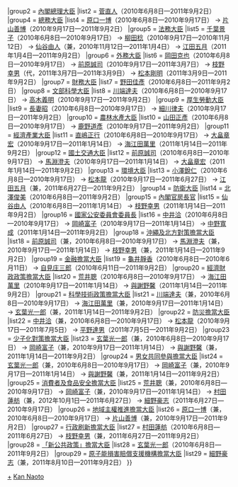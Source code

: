{{Navbox
|name = 菅直人內閣
|title = [[菅直人內閣]]
|state = {{{state|collapsed}}}
|list1 = {{#ifeq:{{{1}}}|nocat||
{{Navbox with columns|child
|fullwidth = true
|colstyle = text-align: center; vertical-align: middle;
|oddcolstyle = background: #e9e9e9;
|evencolstyle = background: #f9f9f9;
|col1width = 20%
|col2width = 60%
|col3width = 20%
|col1 = [[鳩山由紀夫內閣]]<br /><small>（[[:Template:鳩山由紀夫內閣|模板]]）</small>
|col2 = '''[[菅直人內閣 (第一次改造)|第一次改造內閣]]''' - '''[[菅直人內閣 (第二次改造)|第二次改造內閣]]'''<br />（2010年6月8日—2011年9月2日）
|col3 = [[野田內閣]]<br /><small>（[[:Template:野田內閣|模板]]）</small>
}}
}}
|group2  = [[內閣總理大臣]]
|list2   = [[菅直人]]（2010年6月8日—2011年9月2日）
|group4  = [[總務大臣]]
|list4   = [[原口一博]]（2010年6月8日—2010年9月17日） → [[片山善博]]（2010年9月17日—2011年9月2日）
|group5  = [[法務大臣]]
|list5   = [[千葉景子]]（2010年6月8日—2010年9月17日） → [[柳田稔]]（2010年9月17日—2010年11月12日） → [[仙谷由人]]（兼，2010年11月12日—2011年1月4日） → [[江田五月]]（2011年1月4日—2011年9月2日）
|group6  = [[外務大臣 (日本)|外務大臣]]
|list6   = [[岡田克也]]（2010年6月8日—2010年9月17日） → [[前原誠司]]（2010年9月17日—2011年3月7日） → [[枝野幸男]]（代，2011年3月7日—2011年3月9日） → [[松本剛明]]（2011年3月9日—2011年9月2日）
|group7  = [[財務大臣]]
|list7   = [[野田佳彥]]（2010年6月8日—2011年9月2日）
|group8  = [[文部科學大臣]]
|list8   = [[川端達夫]]（2010年6月8日—2010年9月17日） → [[高木義明]]（2010年9月17日—2011年9月2日）
|group9  = [[厚生勞動大臣]]
|list9   = [[長妻昭]]（2010年6月8日—2010年9月17日） → [[細川律夫]]（2010年9月17日—2011年9月2日）
|group10  = [[農林水產大臣]]
|list10   = [[山田正彥]]（2010年6月8日—2010年9月17日） → [[鹿野道彥]]（2010年9月17日—2011年9月2日）
|group11  = [[經濟產業大臣]]
|list11   = [[直嶋正行]]（2010年6月8日—2010年9月17日） → [[大畠章宏]]（2010年9月17日—2011年1月14日） → [[海江田萬里]]（2011年1月14日—2011年9月2日）
|group12  = [[國土交通大臣]]
|list12   = [[前原誠司]]（2010年6月8日—2010年9月17日） → [[馬淵澄夫]]（2010年9月17日—2011年1月14日） → [[大畠章宏]]（2011年1月14日—2011年9月2日）
|group13  = [[環境大臣]]
|list13   = [[小澤銳仁]]（2010年6月8日—2010年9月17日） → [[松本龍]]（2010年9月17日—2011年6月27日） → [[江田五月]]（兼，2011年6月27日—2011年9月2日）
|group14 = [[防衛大臣]]
|list14  = [[北澤俊美]]（2010年6月8日—2011年9月2日）
|group15 = [[內閣官房長官]]
|list15  = [[仙谷由人]]（2010年6月8日—2011年1月14日） → [[枝野幸男]]（2011年1月14日—2011年9月2日）
|group16 = [[國家公安委員會委員長]]
|list16  = [[中井洽]]（2010年6月8日—2010年9月17日） → [[岡崎富子]]（2010年9月17日—2011年1月14日） → [[中野寬成]]（2011年1月14日—2011年9月2日）
|group18  = [[內閣府特命擔當大臣（沖繩及北方對策擔當）|沖繩及北方對策擔當大臣]]
|list18   = [[前原誠司]]（兼，2010年6月8日—2010年9月17日） → [[馬淵澄夫]]（兼，2010年9月17日—2011年1月14日） → [[枝野幸男]]（兼，2011年1月14日—2011年9月2日）
|group19  = [[內閣府特命擔當大臣（金融擔當）|金融擔當大臣]]
|list19   = [[龜井靜香]]（2010年6月8日—2010年6月11日） → [[自見庄三郎]]（2010年6月11日—2011年9月2日）
|group20  = [[內閣府特命擔當大臣（經濟財政政策擔當）|經濟財政政策擔當大臣]]
|list20   = [[荒井聰]]（2010年6月8日—2010年9月17日） → [[海江田萬里]]（2010年9月17日—2011年1月14日） → [[與謝野馨]]（2011年1月14日—2011年9月2日）
|group21  = [[內閣府特命擔當大臣（科學技術政策擔當）|科學技術政策擔當大臣]]
|list21   = [[川端達夫]]（兼，2010年6月8日—2010年9月17日） → [[海江田萬里]]（兼，2010年9月17日—2011年1月14日） → [[玄葉光一郎]]（兼，2011年1月14日—2011年9月2日）
|group22  = [[內閣府特命擔當大臣（防災擔當）|防災擔當大臣]]
|list22   = [[中井洽]]（兼，2010年6月8日—2010年9月17日） → [[松本龍]]（2010年9月17日—2011年7月5日） → [[平野達男]]（2011年7月5日—2011年9月2日）
|group23  = [[內閣府特命擔當大臣（少子化對策擔當）|少子化對策擔當大臣]]
|list23   = [[玄葉光一郎]]（兼，2010年6月8日—2010年9月17日） → [[岡崎富子]]（兼，2010年9月17日—2011年1月14日） → [[與謝野馨]]（兼，2011年1月14日—2011年9月2日）
|group24 = [[內閣府特命擔當大臣（男女共同參與擔當）|男女共同參與擔當大臣]]
|list24  = [[玄葉光一郎]]（兼，2010年6月8日—2010年9月17日） → [[岡崎富子]]（兼，2010年9月17日—2011年1月14日） → [[與謝野馨]]（兼，2011年1月14日—2011年9月2日）
|group25 = [[內閣府特命擔當大臣（消費者及食品安全擔當）|消費者及食品安全擔當大臣]]
|list25  = [[荒井聰]]（兼，2010年6月8日—2010年9月17日） → [[岡崎富子]]（兼，2010年9月17日—2011年1月14日） → [[蓮舫|村田蓮舫]]（兼，2012年10月1日—2011年6月27日） → [[細野豪志]]（2011年6月27日—2010年9月17日）
|group26 = [[內閣府特命擔當大臣（地域主權推進擔當）|地域主權推進擔當大臣]]
|list26  = [[原口一博]]（兼，2010年6月8日—2010年9月17日） → [[片山善博]]（兼，2010年9月17日—2011年9月2日）
|group27 = [[內閣府特命擔當大臣（行政刷新擔當）|行政刷新擔當大臣]]
|list27 = [[蓮舫|村田蓮舫]]（2010年6月8日—2011年6月27日） → [[枝野幸男]]（兼，2011年6月27日—2011年9月2日）
|group28  = [[內閣府特命擔當大臣（「新公共政策」擔當）|「新公共政策」擔當大臣]]
|list28   = [[玄葉光一郎]]（2010年6月8日—2011年9月2日）
|group29  = [[內閣府特命擔當大臣（原子能損害賠償支援機構擔當）|原子能損害賠償支援機構擔當大臣]]
|list29   = [[細野豪志]]（兼，2011年8月10日—2011年9月2日）
}}<noinclude>
[[Category:菅直人內閣閣僚|+]]
[[Category:日本內閣模板|Kan Naoto]]
</noinclude>